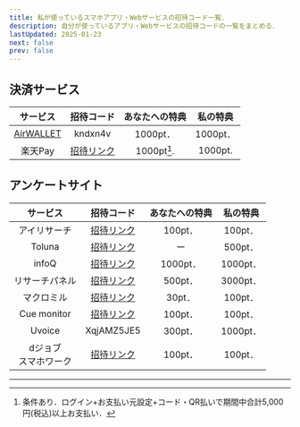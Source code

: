 ```yaml
---
title: 私が使っているスマホアプリ・Webサービスの招待コード一覧．
description: 自分が使っているアプリ・Webサービスの招待コードの一覧をまとめる．
lastUpdated: 2025-01-23
next: false
prev: false
---
```



## 決済サービス

| サービス | 招待コード | あなたへの特典 | 私の特典 | 
| :---: | :---: | :---: | :---: |
| [AirWALLET](https://airwallet.jp/) | kndxn4v | 1000pt． | 1000pt． |
| 楽天Pay | [招待リンク](https://r10.to/hPv5Pw) | 1000pt[^1]. | 1000pt. |


## アンケートサイト

| サービス | 招待コード | あなたへの特典 | 私の特典 | 
| :---: | :---: | :---: | :---: |
| アイリサーチ | [招待リンク](https://campaign.i-research.jp/?r=ANYvPAW1KzxZ) | 100pt．| 100pt． |
| Toluna | [招待リンク](https://www.toluna.com/register?referralGuid=58b650e8-16fa-436c-82f7-2230fd8f79b8) | ー | 500pt． |
| infoQ | [招待リンク](https://infoq.jp/referral/index/8867918df8ca079/04) | 1000pt．| 1000pt． |
| リサーチパネル | [招待リンク](https://research-panel.jp/register/entry/?act=confirmMailIndex&invite_code=d66b70338f&invite_referer=102) | 500pt．| 3000pt． |
| マクロミル | [招待リンク](https://monitor.macromill.com/lp/ankeitou.html?entry_kbn=240&amp;int_id=Z41197476A) | 30pt． | 100pt． |
| Cue monitor | [招待リンク](https://www.cue-monitor.jp/entry/pre_agree.html?mc=73ecfc2ee2bc22a497d8ff997873f41471c0111f&sc=153650&kr=29) | 100pt． | 100pt． |
| Uvoice | XqjAMZ5JE5 | 300pt． | 1000pt． |
| dジョブ<br/>スマホワーク | [招待リンク](https://sw.djob.docomo.ne.jp/lp/friend_2211_receive?refer_friendcode=REpTMDAyMDI2MzI4OA==) | 100pt． | 100pt． |

---
[^1]: 条件あり．ログイン+お支払い元設定+コード・QR払いで期間中合計5,000円(税込)以上お支払い．
